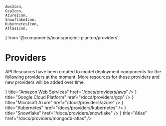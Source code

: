     AwsIcon,
    GcpIcon,
    AzureIcon,
    SnowflakeIcon,
    KubernetesIcon,
    AtlasIcon,
} from '@components/icons/project-planton/providers'

# Providers

API Resources have been created to model deployment components for the following providers at the moment. More resources for these providers and new providers will be added over time.

<Cards>
    <Cards.Card
        icon={<AwsIcon />}
        title="Amazon Web Services"
        href="/docs/providers/aws"
    />
    <Cards.Card
        icon={<GcpIcon />}
        title="Google Cloud Platform"
        href="/docs/providers/gcp"
    />
    <Cards.Card
        icon={<AzureIcon />}
        title="Microsoft Azure"
        href="/docs/providers/azure"
    />
    <Cards.Card
        icon={<KubernetesIcon />}
        title="Kubernetes"
        href="/docs/providers/kubernetes"
    />
    <Cards.Card
        icon={<SnowflakeIcon />}
        title="Snowflake"
        href="/docs/providers/snowflake"
    />
    <Cards.Card
        icon={<AtlasIcon />}
        title="Atlas"
        href="/docs/providers/mongodb-atlas"
    />
</Cards>
